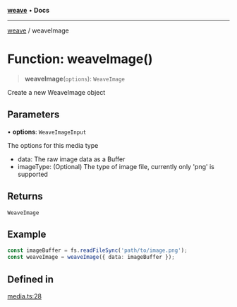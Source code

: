[**weave**](../README.mdx) • **Docs**

***

[weave](../README.mdx) / weaveImage

# Function: weaveImage()

> **weaveImage**(`options`): `WeaveImage`

Create a new WeaveImage object

## Parameters

• **options**: `WeaveImageInput`

The options for this media type
   - data: The raw image data as a Buffer
   - imageType: (Optional) The type of image file, currently only 'png' is supported

## Returns

`WeaveImage`

## Example

```ts
const imageBuffer = fs.readFileSync('path/to/image.png');
const weaveImage = weaveImage({ data: imageBuffer });
```

## Defined in

[media.ts:28](https://github.com/wandb/weave/blob/e2313369cb35bc1b6f97c70539926dd951ead21e/sdks/node/src/media.ts#L28)
